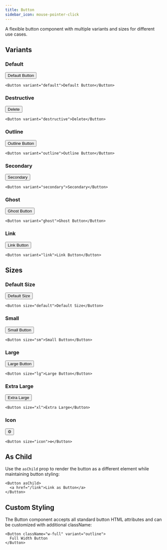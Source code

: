 ```yaml
---
title: Button
sidebar_icon: mouse-pointer-click
---
```



A flexible button component with multiple variants and sizes for different use cases.

## Variants

### Default

<Button variant="default">Default Button</Button>

```tsx
<Button variant="default">Default Button</Button>
```

### Destructive

<Button variant="destructive">Delete</Button>

```tsx
<Button variant="destructive">Delete</Button>
```

### Outline

<Button variant="outline">Outline Button</Button>

```tsx
<Button variant="outline">Outline Button</Button>
```

### Secondary

<Button variant="secondary">Secondary</Button>

```tsx
<Button variant="secondary">Secondary</Button>
```

### Ghost

<Button variant="ghost">Ghost Button</Button>

```tsx
<Button variant="ghost">Ghost Button</Button>
```

### Link

<Button variant="link">Link Button</Button>

```tsx
<Button variant="link">Link Button</Button>
```

## Sizes

### Default Size

<Button size="default">Default Size</Button>

```tsx
<Button size="default">Default Size</Button>
```

### Small

<Button size="sm">Small Button</Button>

```tsx
<Button size="sm">Small Button</Button>
```

### Large

<Button size="lg">Large Button</Button>

```tsx
<Button size="lg">Large Button</Button>
```

### Extra Large

<Button size="xl">Extra Large</Button>

```tsx
<Button size="xl">Extra Large</Button>
```

### Icon

<Button size="icon">⚙️</Button>

```tsx
<Button size="icon">⚙️</Button>
```

## As Child

Use the `asChild` prop to render the button as a different element while maintaining button styling:

```tsx
<Button asChild>
  <a href="/link">Link as Button</a>
</Button>
```

## Custom Styling

The Button component accepts all standard button HTML attributes and can be customized with additional className:

```tsx
<Button className="w-full" variant="outline">
  Full Width Button
</Button>
```
